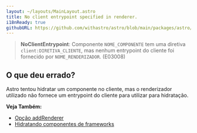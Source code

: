 ```yaml
---
layout: ~/layouts/MainLayout.astro
title: No client entrypoint specified in renderer.
i18nReady: true
githubURL: https://github.com/withastro/astro/blob/main/packages/astro/src/core/errors/errors-data.ts
---
```


> **NoClientEntrypoint**: Componente `NOME_COMPONENTE` tem uma diretiva `client:DIRETIVA_CLIENTE`, mas nenhum entrypoint do cliente foi fornecido por `NOME_RENDERIZADOR`. (E03008)

## O que deu errado?

Astro tentou hidratar um componente no cliente, mas o renderizador utilizado não fornece um entrypoint do cliente para utilizar para hidratação.

**Veja Também:**
-  [Opção addRenderer](/pt-br/reference/integrations-reference/#opção-addrenderer)
-  [Hidratando componentes de frameworks](/pt-br/core-concepts/framework-components/#hidratando-componentes-interativos)



